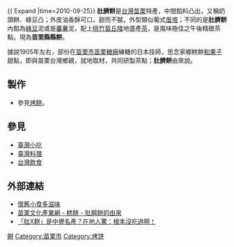 {{ Expand |time=2010-09-25}}
{{globalize|time=2019-03-11T08:16:51+00:00}}
'''肚臍餅'''是[[台灣|台灣]][[苗栗縣|苗栗]]特產，中間餡料凸出，又稱奶頭餅、綠豆凸；外皮油香酥可口，甜而不膩，外型類似葡式[[蛋塔|蛋塔]]；不同的是'''肚臍餅'''內餡為[[綠豆|綠豆]]泥或是[[蕃薯|蕃薯]]泥，配上[[桃竹苗|桃竹苗]][[丘陵|丘陵]]地盛產[[茶|茶]]，是風味極佳之午後精緻茶點。現為'''苗栗縣縣餅'''。

據說1905年左右，部份在[[苗栗市|苗栗市]][[苗栗糖廠|苗栗糖廠]]練糖的日本技師，思念家鄉糕餅[[和果子|和果子]]甜點，即與苗栗台灣鄉親，就地取材，共同研製茶點；'''肚臍餅'''由來說。

== 製作 ==
*參見[[烤餅|烤餅]]。

==參見==
* [[臺灣小吃|臺灣小吃]]
* [[臺灣料理|臺灣料理]]
* [[台灣飲食|台灣飲食]]

==外部連結==
*[http://hknews.hksyu.edu/index.php/%E6%87%B7%E8%88%8A%E5%B0%8F%E9%A3%9F%E5%A4%9A%E6%BB%8B%E5%91%B3 懷舊小食多滋味]
*[https://web.archive.org/web/20080224004904/http://feature.mlc.gov.tw/cookies/cookies01.asp 苗栗文化產業網 - 糕餅 - 肚臍餅的由來]
*[https://m.facebook.com/Oops.udn/posts/1425490510875087 「肚X餅」是中壢名產？在地人驚：根本沒吃過啊！]
[[Category:台灣小吃|餅]]
[[Category:苗栗市|Category:苗栗市]]
[[Category:烤饼|Category:烤饼]]